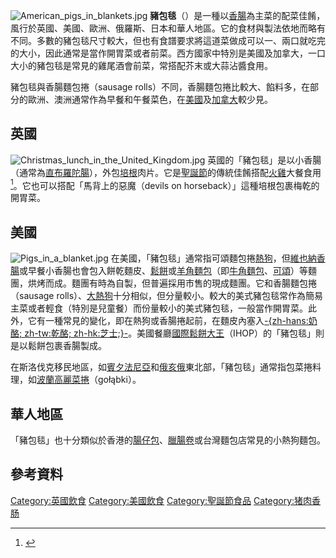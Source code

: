 [[File:American_pigs_in_blankets.jpg|thumb]]
'''豬包毯'''（{{lang-en|pigs in a blanket}}）是一種以[[香腸|香腸]]為主菜的配菜佳餚，風行於英國、美國、歐洲、俄羅斯、日本和華人地區。它的食材與製法依地而略有不同。多數的豬包毯尺寸較大，但也有食譜要求將這道菜做成可以一、兩口就吃完的大小，因此通常是當作開胃菜或者前菜。西方國家中特別是美國及加拿大，一口大小的豬包毯是常見的雞尾酒會前菜，常搭配芥末或大蒜沾醬食用。

豬包毯與香腸麵包捲（sausage rolls）不同，香腸麵包捲比較大、餡料多，在部分的歐洲、澳洲通常作為早餐和午餐菜色，在[[美國|美國]]及[[加拿大|加拿大]]較少見。

== 英國 ==
[[File:Christmas_lunch_in_the_United_Kingdom.jpg|thumb]]
英國的「豬包毯」是以小香腸（通常為[[直布羅陀腸|直布羅陀腸]]），外包[[培根|培根]]肉片。它是[[聖誕節|聖誕節]]的傳統佳餚搭配[[火雞|火雞]]大餐食用<ref name="England">{{cite web |url=http://www.woodlands-junior.kent.sch.uk/customs/xmas/dinner.html |title=Christmas dinner in England |accessdate=2008-09-09 |deadurl=yes |archiveurl=https://web.archive.org/web/20110517171918/https:/// |archivedate=2011-05-17 }}</ref>。它也可以搭配「馬背上的惡魔（devils on horseback）」這種培根包裹梅乾的開胃菜。

== 美國 ==
[[File:Pigs_in_a_blanket.jpg|thumb]]
在美國，「豬包毯」通常指可頌麵包捲[[熱狗|熱狗]]，但[[維也納香腸|維也納香腸]]或早餐小香腸也會包入餅乾麵皮、[[鬆餅|鬆餅]]或[[羊角麵包|羊角麵包]]（即[[牛角面包|牛角麵包]]、[[可頌|可頌]]）等麵團，烘烤而成。麵團有時為自製，但普遍採用市售的現成麵團。它和香腸麵包捲（sausage rolls）、[[大熱狗|大熱狗]]十分相似，但分量較小。較大的美式豬包毯常作為簡易主菜或者輕食（特別是兒童餐）而份量較小的美式豬包毯，一般當作開胃菜。此外，它有一種常見的變化，即在熱狗或香腸捲起前，在麵皮內塞入[[奶酪|-{zh-hans:奶酪; zh-tw:乾酪; zh-hk:芝士;}-]]。美國餐廳[[國際鬆餅大王|國際鬆餅大王]]（IHOP）的「豬包毯」則是以鬆餅包裹香腸製成。

在斯洛伐克移民地區，如[[宾夕法尼亚州|賓夕法尼亞]]和[[俄亥俄州|俄亥俄]]東北部，「豬包毯」通常指包菜捲料理，如[[波蘭高麗菜捲|波蘭高麗菜捲]]（gołąbki）。

== 華人地區 ==
「豬包毯」也十分類似於香港的[[腸仔包|腸仔包]]、[[臘腸卷|臘腸卷]]或台灣麵包店常見的小熱狗麵包。

== 參考資料 ==
{{Reflist|2}}

{{DEFAULTSORT:Pigs In A Blanket}}
[[Category:英國飲食|Category:英國飲食]]
[[Category:美國飲食|Category:美國飲食]]
[[Category:聖誕節食品|Category:聖誕節食品]]
[[Category:猪肉香肠|Category:猪肉香肠]]